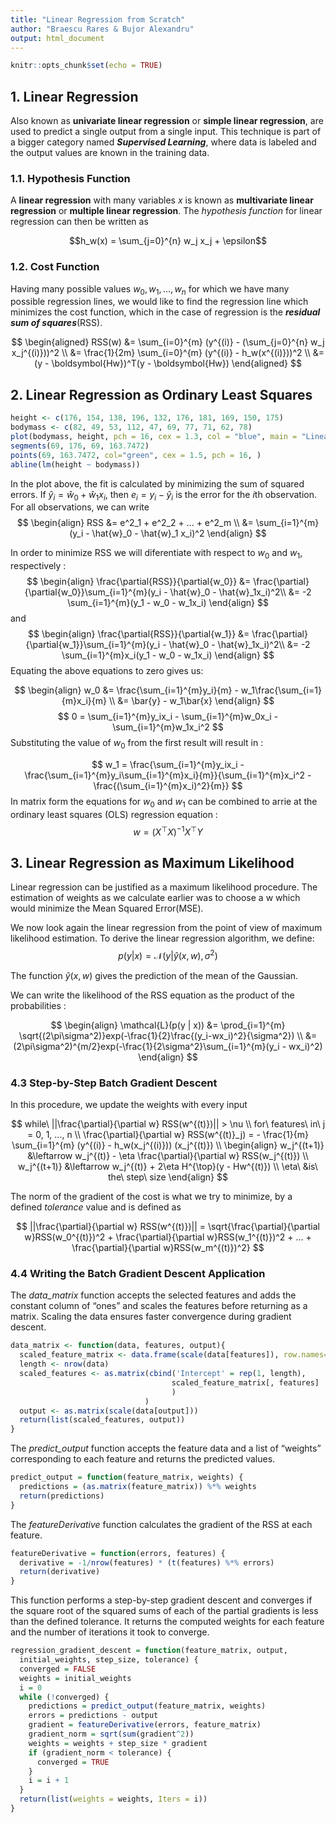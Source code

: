 ```yaml
---
title: "Linear Regression from Scratch"
author: "Braescu Rares & Bujor Alexandru"
output: html_document
---
```


```r
knitr::opts_chunk$set(echo = TRUE)
```

## 1. Linear Regression

Also known as **univariate linear regression** or **simple linear regression**, are used to predict a single output from a single input. This technique is part of a bigger category named ***Supervised Learning***, where data is labeled and the output values are known in the training data.

### 1.1. Hypothesis Function

A **linear regression** with many variables *x* is known as **multivariate linear regression** or **multiple linear regression**. The *hypothesis function* for linear regression can then be written as 

$$h_w(x) = \sum_{j=0}^{n} w_j x_j + \epsilon$$

### 1.2. Cost Function

Having many possible values $w_0, w_1, ..., w_n$ for which we have many possible regression lines, we would like to find the regression line which minimizes the cost function, which in the case of regression is the ***residual sum of squares***(RSS).

$$
\begin{aligned}
RSS(w) &= \sum_{i=0}^{m} (y^{(i)} - (\sum_{j=0}^{n} w_j x_j^{(i)}))^2 \\
         &= \frac{1}{2m} \sum_{i=0}^{m} (y^{(i)} - h_w(x^{(i)}))^2 \\ 
         &= (y - \boldsymbol{Hw})^T(y - \boldsymbol{Hw}) 
\end{aligned}
$$

## 2. Linear Regression as Ordinary Least Squares

```r
height <- c(176, 154, 138, 196, 132, 176, 181, 169, 150, 175)
bodymass <- c(82, 49, 53, 112, 47, 69, 77, 71, 62, 78)
plot(bodymass, height, pch = 16, cex = 1.3, col = "blue", main = "Linear Regression Fit Example", xlab = "x", ylab = "y")
segments(69, 176, 69, 163.7472)
points(69, 163.7472, col="green", cex = 1.5, pch = 16, )
abline(lm(height ~ bodymass))
```

In the plot above, the fit is calculated by minimizing the sum of squared errors. If $\hat{y}_i = \hat{w}_0 + \hat{w}_1 x_i$, then $e_i = y_i - \hat{y}_i$ is the error for the *i*th observation. For all observations, we can write 
$$
\begin{align}
RSS &= e^2_1 + e^2_2 + ... + e^2_m \\
    &= \sum_{i=1}^{m} (y_i - \hat{w}_0 - \hat{w}_1 x_i)^2
\end{align}
$$

In order to minimize RSS we will diferentiate with respect to $w_0$ and $w_1$, respectively :
$$
\begin{align}
\frac{\partial{RSS}}{\partial{w_0}} &= \frac{\partial}{\partial{w_0}}\sum_{i=1}^{m}(y_i - \hat{w}_0 - \hat{w}_1x_i)^2\\ &= -2 \sum_{i=1}^{m}(y_1 - w_0 - w_1x_i)
\end{align}
$$
and 
$$
\begin{align}
\frac{\partial{RSS}}{\partial{w_1}} &= \frac{\partial}{\partial{w_1}}\sum_{i=1}^{m}(y_i - \hat{w}_0 - \hat{w}_1x_i)^2\\ &= -2 \sum_{i=1}^{m}x_i(y_1 - w_0 - w_1x_i)
\end{align}
$$
Equating the above equations to zero gives us:

$$
\begin{align}
  w_0 &= \frac{\sum_{i=1}^{m}y_i}{m} - w_1\frac{\sum_{i=1}{m}x_i}{m} \\
  &= \bar{y} - w_1\bar{x} \end{align} 
$$
$$
  0 = \sum_{i=1}^{m}y_ix_i - \sum_{i=1}^{m}w_0x_i - \sum_{i=1}^{m}w_1x_i^2
$$
Substituting the value of $w_0$ from the first result will result in :

$$
w_1 = \frac{\sum_{i=1}^{m}y_ix_i - \frac{\sum_{i=1}^{m}y_i\sum_{i=1}^{m}x_i}{m}}{\sum_{i=1}^{m}x_i^2 - \frac{(\sum_{i=1}^{m}x_i)^2}{m}}
$$
In matrix form the equations for $w_0$ and $w_1$ can be combined to arrie at the ordinary least squares (OLS)  regression equation :
$$
 w = (X^\top X)^{-1}X^\top Y
$$

## 3. Linear Regression as Maximum Likelihood

Linear regression can be justified as a maximum likelihood procedure. The estimation of weights as we calculate earlier was to choose a w which would minimize the Mean Squared Error(MSE).

We now look again the linear regression from the point of view of maximum likelihood estimation.
To derive the linear regression algorithm, we define:
$$
p(y | x) = \mathcal{N}(y | \hat y(x,w), \sigma^2)
$$

The function $\hat y(x,w)$ gives the prediction of the mean of the Gaussian.

We can write the likelihood of the RSS equation as the product of the probabilities :

$$
\begin{align}
 \mathcal{L}(p(y | x)) &= \prod_{i=1}^{m} \sqrt{(2\pi\sigma^2)}exp(-\frac{1}{2}\frac{(y_i-wx_i)^2}{\sigma^2}) \\
 &= (2\pi\sigma^2)^{m/2}exp(-\frac{1}{2\sigma^2}\sum_{i=1}^{m}(y_i - wx_i)^2)
 \end{align}
$$

### 4.3 Step-by-Step Batch Gradient Descent

In this procedure, we update the weights with every input

$$
while\ ||\frac{\partial}{\partial w} RSS(w^{(t)})|| > \nu  \\ 
for\ features\ in\ j = 0, 1, ..., n \\
\frac{\partial}{\partial w} RSS(w^{(t)}_j) = - \frac{1}{m} \sum_{i=1}^{m} (y^{(i)} - h_w(x_j^{(i)})) (x_j^{(t)}) \\
\begin{align}
w_j^{(t+1)} &\leftarrow w_j^{(t)} - \eta \frac{\partial}{\partial w} RSS(w_j^{(t)}) \\
w_j^{(t+1)} &\leftarrow w_j^{(t)} + 2\eta H^{\top}(y - Hw^{(t)}) \\
\eta\ &is\ the\ step\ size
\end{align}
$$

The norm of the gradient of the cost is what we try to minimize, by a defined *tolerance* value and is defined as

$$
||\frac{\partial}{\partial w} RSS(w^{(t)})|| = \sqrt{\frac{\partial}{\partial w}RSS(w_0^{(t)})^2 + \frac{\partial}{\partial w}RSS(w_1^{(t)})^2 + ... + \frac{\partial}{\partial w}RSS(w_m^{(t)})^2}
$$

### 4.4 Writing the Batch Gradient Descent Application

The *data_matrix* function accepts the selected features and adds the constant column of "ones" and scales the features before returning as a matrix. Scaling the data ensures faster convergence during gradient descent.

```r
data_matrix <- function(data, features, output){
  scaled_feature_matrix <- data.frame(scale(data[features]), row.names=NULL)
  length <- nrow(data)
  scaled_features <- as.matrix(cbind('Intercept' = rep(1, length),
                                    scaled_feature_matrix[, features]
                                    )
                              )
  output <- as.matrix(scale(data[output]))
  return(list(scaled_features, output))
}
```

The *predict_output* function accepts the feature data and a list of "weights" corresponding to each feature and returns the predicted values.

```r
predict_output = function(feature_matrix, weights) {
  predictions = (as.matrix(feature_matrix)) %*% weights
  return(predictions)
}
```

The *featureDerivative* function calculates the gradient of the RSS at each feature.

```r
featureDerivative = function(errors, features) {
  derivative = -1/nrow(features) * (t(features) %*% errors)
  return(derivative)
}
```

This function performs a step-by-step gradient descent and converges if the square
root of the squared sums of each of the partial gradients is less than the
defined tolerance. It returns the computed weights for each feature and the number
of iterations it took to converge.

```r
regression_gradient_descent = function(feature_matrix, output,
  initial_weights, step_size, tolerance) {
  converged = FALSE
  weights = initial_weights
  i = 0
  while (!converged) {
    predictions = predict_output(feature_matrix, weights)
    errors = predictions - output
    gradient = featureDerivative(errors, feature_matrix)
    gradient_norm = sqrt(sum(gradient^2))
    weights = weights + step_size * gradient
    if (gradient_norm < tolerance) {
      converged = TRUE
    }
    i = i + 1
  }
  return(list(weights = weights, Iters = i))
}
```

